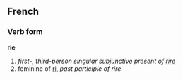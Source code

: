 ==French==
===Verb form===
'''rie'''

# ''first-, third-person singular subjunctive present of [[rire]]''
# feminine of [[ri]], ''past participle of rire''